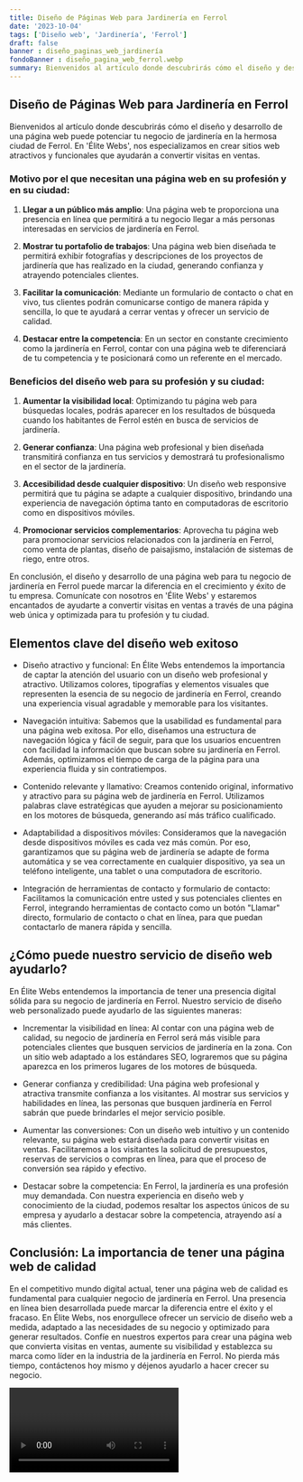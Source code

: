 ```yaml
---
title: Diseño de Páginas Web para Jardinería en Ferrol
date: '2023-10-04'
tags: ['Diseño web', 'Jardinería', 'Ferrol']
draft: false
banner : diseño_paginas_web_jardinería
fondoBanner : diseño_pagina_web_ferrol.webp
summary: Bienvenidos al artículo donde descubrirás cómo el diseño y desarrollo de una página web puede potenciar tu negocio de jardinería en la hermosa ciudad de Ferrol. En 'Élite Webs', nos especializamos en crear sitios web atractivos y funcionales que ayudarán a convertir visitas en ventas. 
---
```


## Diseño de Páginas Web para Jardinería en Ferrol

Bienvenidos al artículo donde descubrirás cómo el diseño y desarrollo de una página web puede potenciar tu negocio de jardinería en la hermosa ciudad de Ferrol. En 'Élite Webs', nos especializamos en crear sitios web atractivos y funcionales que ayudarán a convertir visitas en ventas. 

### Motivo por el que necesitan una página web en su profesión y en su ciudad:

1. **Llegar a un público más amplio**: Una página web te proporciona una presencia en línea que permitirá a tu negocio llegar a más personas interesadas en servicios de jardinería en Ferrol.

2. **Mostrar tu portafolio de trabajos**: Una página web bien diseñada te permitirá exhibir fotografías y descripciones de los proyectos de jardinería que has realizado en la ciudad, generando confianza y atrayendo potenciales clientes.

3. **Facilitar la comunicación**: Mediante un formulario de contacto o chat en vivo, tus clientes podrán comunicarse contigo de manera rápida y sencilla, lo que te ayudará a cerrar ventas y ofrecer un servicio de calidad.

4. **Destacar entre la competencia**: En un sector en constante crecimiento como la jardinería en Ferrol, contar con una página web te diferenciará de tu competencia y te posicionará como un referente en el mercado.

### Beneficios del diseño web para su profesión y su ciudad:

1. **Aumentar la visibilidad local**: Optimizando tu página web para búsquedas locales, podrás aparecer en los resultados de búsqueda cuando los habitantes de Ferrol estén en busca de servicios de jardinería.

2. **Generar confianza**: Una página web profesional y bien diseñada transmitirá confianza en tus servicios y demostrará tu profesionalismo en el sector de la jardinería.

3. **Accesibilidad desde cualquier dispositivo**: Un diseño web responsive permitirá que tu página se adapte a cualquier dispositivo, brindando una experiencia de navegación óptima tanto en computadoras de escritorio como en dispositivos móviles.

4. **Promocionar servicios complementarios**: Aprovecha tu página web para promocionar servicios relacionados con la jardinería en Ferrol, como venta de plantas, diseño de paisajismo, instalación de sistemas de riego, entre otros.

En conclusión, el diseño y desarrollo de una página web para tu negocio de jardinería en Ferrol puede marcar la diferencia en el crecimiento y éxito de tu empresa. Comunícate con nosotros en 'Élite Webs' y estaremos encantados de ayudarte a convertir visitas en ventas a través de una página web única y optimizada para tu profesión y tu ciudad.

<GifSeo />

<Cta />

## Elementos clave del diseño web exitoso

- Diseño atractivo y funcional: En Élite Webs entendemos la importancia de captar la atención del usuario con un diseño web profesional y atractivo. Utilizamos colores, tipografías y elementos visuales que representen la esencia de su negocio de jardinería en Ferrol, creando una experiencia visual agradable y memorable para los visitantes.

- Navegación intuitiva: Sabemos que la usabilidad es fundamental para una página web exitosa. Por ello, diseñamos una estructura de navegación lógica y fácil de seguir, para que los usuarios encuentren con facilidad la información que buscan sobre su jardinería en Ferrol. Además, optimizamos el tiempo de carga de la página para una experiencia fluida y sin contratiempos.

- Contenido relevante y llamativo: Creamos contenido original, informativo y atractivo para su página web de jardinería en Ferrol. Utilizamos palabras clave estratégicas que ayuden a mejorar su posicionamiento en los motores de búsqueda, generando así más tráfico cualificado.

- Adaptabilidad a dispositivos móviles: Consideramos que la navegación desde dispositivos móviles es cada vez más común. Por eso, garantizamos que su página web de jardinería se adapte de forma automática y se vea correctamente en cualquier dispositivo, ya sea un teléfono inteligente, una tablet o una computadora de escritorio.

- Integración de herramientas de contacto y formulario de contacto: Facilitamos la comunicación entre usted y sus potenciales clientes en Ferrol, integrando herramientas de contacto como un botón "Llamar" directo, formulario de contacto o chat en línea, para que puedan contactarlo de manera rápida y sencilla.

## ¿Cómo puede nuestro servicio de diseño web ayudarlo?

En Élite Webs entendemos la importancia de tener una presencia digital sólida para su negocio de jardinería en Ferrol. Nuestro servicio de diseño web personalizado puede ayudarlo de las siguientes maneras:

- Incrementar la visibilidad en línea: Al contar con una página web de calidad, su negocio de jardinería en Ferrol será más visible para potenciales clientes que busquen servicios de jardinería en la zona. Con un sitio web adaptado a los estándares SEO, lograremos que su página aparezca en los primeros lugares de los motores de búsqueda.

- Generar confianza y credibilidad: Una página web profesional y atractiva transmite confianza a los visitantes. Al mostrar sus servicios y habilidades en línea, las personas que busquen jardinería en Ferrol sabrán que puede brindarles el mejor servicio posible.

- Aumentar las conversiones: Con un diseño web intuitivo y un contenido relevante, su página web estará diseñada para convertir visitas en ventas. Facilitaremos a los visitantes la solicitud de presupuestos, reservas de servicios o compras en línea, para que el proceso de conversión sea rápido y efectivo.

- Destacar sobre la competencia: En Ferrol, la jardinería es una profesión muy demandada. Con nuestra experiencia en diseño web y conocimiento de la ciudad, podemos resaltar los aspectos únicos de su empresa y ayudarlo a destacar sobre la competencia, atrayendo así a más clientes.

## Conclusión: La importancia de tener una página web de calidad

En el competitivo mundo digital actual, tener una página web de calidad es fundamental para cualquier negocio de jardinería en Ferrol. Una presencia en línea bien desarrollada puede marcar la diferencia entre el éxito y el fracaso. En Élite Webs, nos enorgullece ofrecer un servicio de diseño web a medida, adaptado a las necesidades de su negocio y optimizado para generar resultados. Confíe en nuestros expertos para crear una página web que convierta visitas en ventas, aumente su visibilidad y establezca su marca como líder en la industria de la jardinería en Ferrol. No pierda más tiempo, contáctenos hoy mismo y déjenos ayudarlo a hacer crecer su negocio.

<Video />

<CtaBot job='Jardinería' city='Ferrol'/>

<Gmaps query='Ferrol+españa+maps' />